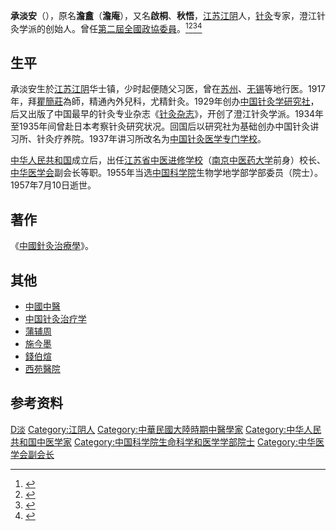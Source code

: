 '''承淡安'''（{{bd|1899年|9月13日|1957年|7月10日|catIdx=Cheng承}}），原名'''澹盫'''（'''澹庵'''），又名'''啟桐'''、'''秋悟'''，[[江苏|江苏]][[江阴|江阴]]人，[[针灸|针灸]]专家，澄江针灸学派的创始人。曾任[[第二屆全國政協委員|第二屆全國政協委員]]。<ref>{{Cite book|title=20世纪中华人物名字号辞典|author=周家珍编著|publisher=法律出版社|year=2000|isbn=9787503628320|location=北京|pages=}}</ref><ref>{{Cite book|title=中国近现代人物别名词典|author=徐为民编|publisher=沈阳出版社|year=1993|isbn=|location=沈阳|pages=}}</ref><ref>{{cite book|title=《中国医学百科全书·七十六 医学史》|publisher=上海科学技术出版社|year=1987}}</ref><ref>{{cite web|url=http://www.tcm-china.info/zjg/mjmz/jxdmz/74562.shtml|title=承淡安与《中国针灸治疗学》|publisher=北京中医药数字博物馆|access-date=2011-11-07|archive-date=2012-06-07|archive-url=https://web.archive.org/web/20120607113114/http://www.tcm-china.info/zjg/mjmz/jxdmz/74562.shtml|dead-url=no}}</ref>

== 生平 ==
承淡安生於[[江苏|江苏]][[江阴|江阴]]华士镇，少时起便随父习医，曾在[[苏州|苏州]]、[[无锡|无锡]]等地行医。1917年，拜[[瞿簡莊|瞿簡莊]]為師，精通內外兒科，尤精針灸。1929年创办[[中国针灸学研究社|中国针灸学研究社]]，后又出版了中国最早的针灸专业杂志《[[针灸杂志|针灸杂志]]》，开创了澄江针灸学派。1934年至1935年间曾赴日本考察针灸研究状况。回国后以研究社为基础创办中国针灸讲习所、针灸疗养院。1937年讲习所改名为[[中国针灸医学专门学校|中国针灸医学专门学校]]。

[[中华人民共和国|中华人民共和国]]成立后，出任[[南京中医药大学|江苏省中医进修学校]]（[[南京中医药大学|南京中医药大学]]前身）校长、[[中华医学会|中华医学会]]副会长等职。1955年当选[[中国科学院|中国科学院]]生物学地学部学部委员（院士）。1957年7月10日逝世。

== 著作 ==
《[[中國針灸治療學|中國針灸治療學]]》。


== 其他 ==
* [[中國中醫|中國中醫]]
* [[中国针灸治疗学|中国针灸治疗学]]
* [[蒲辅周|蒲辅周]]
* [[施今墨|施今墨]]
* [[錢伯煊|錢伯煊]]
* [[西苑醫院|西苑醫院]]


== 参考资料 ==
{{reflist}}

{{中国科学院生命科学和医学学部院士}}
{{中华医学会第十八届理事会}}

{{Authority control}}
{{DEFAULTSORT:Cheng承}}
[[Category:承姓|D淡]]
[[Category:江阴人|Category:江阴人]]
[[Category:中華民國大陸時期中醫學家|Category:中華民國大陸時期中醫學家]]
[[Category:中华人民共和国中医学家|Category:中华人民共和国中医学家]]
[[Category:中国科学院生命科学和医学学部院士|Category:中国科学院生命科学和医学学部院士]]
[[Category:中华医学会副会长|Category:中华医学会副会长]]